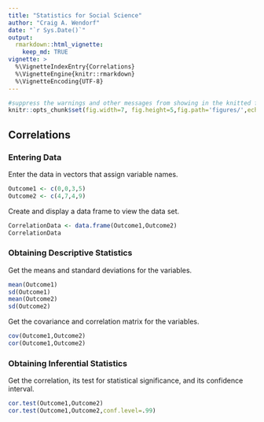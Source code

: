```yaml
---
title: "Statistics for Social Science"
author: "Craig A. Wendorf"
date: "`r Sys.Date()`"
output: 
  rmarkdown::html_vignette:
    keep_md: TRUE
vignette: >
  %\VignetteIndexEntry{Correlations}
  %\VignetteEngine{knitr::rmarkdown}
  %\VignetteEncoding{UTF-8}
---
```


```r
#suppress the warnings and other messages from showing in the knitted file.
knitr::opts_chunk$set(fig.width=7, fig.height=5,fig.path='figures/',echo=TRUE,warning=FALSE,message=FALSE)
```

## Correlations

### Entering Data

Enter the data in vectors that assign variable names.

```r
Outcome1 <- c(0,0,3,5)
Outcome2 <- c(4,7,4,9)
```

Create and display a data frame to view the data set.

```r
CorrelationData <- data.frame(Outcome1,Outcome2)
CorrelationData
```

### Obtaining Descriptive Statistics

Get the means and standard deviations for the variables.

```r
mean(Outcome1)
sd(Outcome1)
mean(Outcome2)
sd(Outcome2)
```

Get the covariance and correlation matrix for the variables.

```r
cov(Outcome1,Outcome2)
cor(Outcome1,Outcome2)
```

### Obtaining Inferential Statistics

Get the correlation, its test for statistical significance, and its confidence interval.

```r
cor.test(Outcome1,Outcome2)
cor.test(Outcome1,Outcome2,conf.level=.99)
```

